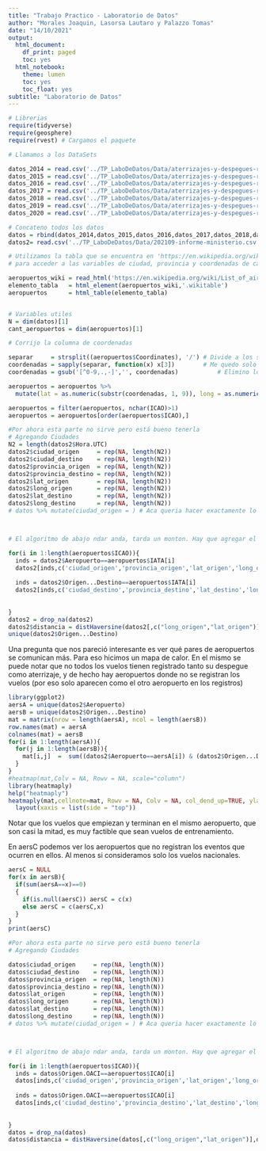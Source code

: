 ```yaml
---
title: "Trabajo Practico - Laboratorio de Datos"
author: "Morales Joaquin, Lasorsa Lautaro y Palazzo Tomas"
date: "14/10/2021"
output:
  html_document:
    df_print: paged
    toc: yes
  html_notebook:
    theme: lumen
    toc: yes
    toc_float: yes
subtitle: "Laboratorio de Datos"
---
```


```r
# Librerias
require(tidyverse)
require(geosphere)
require(rvest) # Cargamos el paquete
```


```r
# Llamamos a los DataSets

datos_2014 = read.csv('../TP_LaboDeDatos/Data/aterrizajes-y-despegues-registrados-por-eana-2014.csv', encoding = 'latin1', sep = ';')
datos_2015 = read.csv('../TP_LaboDeDatos/Data/aterrizajes-y-despegues-registrados-por-eana-2015.csv', encoding = 'latin1', sep = ';')
datos_2016 = read.csv('../TP_LaboDeDatos/Data/aterrizajes-y-despegues-registrados-por-eana-2016.csv', encoding = 'latin1', sep = ';')
datos_2017 = read.csv('../TP_LaboDeDatos/Data/aterrizajes-y-despegues-registrados-por-eana-2017.csv', encoding = 'latin1', sep = ';')
datos_2018 = read.csv('../TP_LaboDeDatos/Data/aterrizajes-y-despegues-registrados-por-eana-2018.csv', encoding = 'latin1', sep = ';')
datos_2019 = read.csv('../TP_LaboDeDatos/Data/aterrizajes-y-despegues-registrados-por-eana-2019.csv', encoding = 'latin1', sep = ';')
datos_2020 = read.csv('../TP_LaboDeDatos/Data/aterrizajes-y-despegues-registrados-por-eana-2020.csv', encoding = 'latin1', sep = ';')

# Concateno todos los datos
datos = rbind(datos_2014,datos_2015,datos_2016,datos_2017,datos_2018,datos_2019,datos_2020)
datos2= read.csv('../TP_LaboDeDatos/Data/202109-informe-ministerio.csv', encoding = 'latin1', sep = ';')
```

```r
# Utilizamos la tabla que se encuentra en 'https://en.wikipedia.org/wiki/List_of_airports_in_Argentina'
# para acceder a las variables de ciudad, provincia y coordenadas de cada aeropuerto 

aeropuertos_wiki = read_html('https://en.wikipedia.org/wiki/List_of_airports_in_Argentina')
elemento_tabla   = html_element(aeropuertos_wiki,'.wikitable')
aeropuertos      = html_table(elemento_tabla)


# Variables utiles
N = dim(datos)[1]
cant_aeropuertos = dim(aeropuertos)[1]

```

```r
# Corrijo la columna de coordenadas 

separar     = strsplit((aeropuertos$Coordinates), '/') # Divide a los strings en los lugares donde haya '/' 
coordenadas = sapply(separar, function(x) x[3])        # Me quedo solo con el 3er tipo de coordenada
coordenadas = gsub('[^0-9,.,-]','', coordenadas)           # Elimino los caracteres que no quiero utilizar

aeropuertos = aeropuertos %>% 
  mutate(lat = as.numeric(substr(coordenadas, 1, 9)), long = as.numeric(substr(coordenadas, 10, 18))) # Separo a mano latitud y longitud (revizar si esta todo en orden)

aeropuertos = filter(aeropuertos, nchar(ICAO)>1)
aeropuertos = aeropuertos[order(aeropuertos$ICAO),]
```

```r
#Por ahora esta parte no sirve pero está bueno tenerla
# Agregando Ciudades
N2 = length(datos2$Hora.UTC)
datos2$ciudad_origen     = rep(NA, length(N2))
datos2$ciudad_destino    = rep(NA, length(N2))
datos2$provincia_origen  = rep(NA, length(N2))
datos2$provincia_destino = rep(NA, length(N2))
datos2$lat_origen        = rep(NA, length(N2)) 
datos2$long_origen       = rep(NA, length(N2)) 
datos2$lat_destino       = rep(NA, length(N2)) 
datos2$long_destino      = rep(NA, length(N2)) 
# datos %>% mutate(ciudad_origen = ) # Aca queria hacer exactamente lo de arriba pero usando dplyr



# El algoritmo de abajo ndar anda, tarda un monton. Hay que agregar el resto de las variables

for(i in 1:length(aeropuertos$ICAO)){
  inds = datos2$Aeropuerto==aeropuertos$IATA[i]
  datos2[inds,c('ciudad_origen','provincia_origen','lat_origen','long_origen')] = aeropuertos[i,c("City served","Province","lat","long")]
  
  inds = datos2$Origen...Destino==aeropuertos$IATA[i]
  datos2[inds,c('ciudad_destino','provincia_destino','lat_destino','long_destino')] = aeropuertos[i,c("City served","Province","lat","long")]
  
  
}
datos2 = drop_na(datos2)
datos2$distancia = distHaversine(datos2[,c("long_origen","lat_origen")],datos2[,c("long_destino","lat_destino")])
unique(datos2$Origen...Destino)
```
Una pregunta que nos pareció interesante es ver qué pares de aeropuertos se comunican más. Para eso hicimos un mapa de calor. En el mismo se puede notar que no todos los vuelos tienen registrado tanto su despegue como aterrizaje, y de hecho hay aeropuertos donde no se registran los vuelos (por eso solo aparecen como el otro aeropuerto en los registros)
```r
library(ggplot2)
aersA = unique(datos2$Aeropuerto)
aersB = unique(datos2$Origen...Destino)
mat = matrix(nrow = length(aersA), ncol = length(aersB))
row.names(mat) = aersA
colnames(mat) = aersB
for(i in 1:length(aersA)){
  for(j in 1:length(aersB)){
    mat[i,j]  =  sum((datos2$Aeropuerto==aersA[i]) & (datos2$Origen...Destino==aersB[j]))
  }
}
#heatmap(mat,Colv = NA, Rowv = NA, scale="column")
library(heatmaply)
help("heatmaply")
heatmaply(mat,cellnote=mat, Rowv = NA, Colv = NA, col_dend_up=TRUE, ylab="Aeropuerto", xlab="Origen/Destino")%>% 
  layout(xaxis = list(side = "top"))
```
Notar que los vuelos que empiezan y terminan en el mismo aeropuerto, que son casi la mitad, es muy factible que sean vuelos de entrenamiento.

En aersC podemos ver los aeropuertos que no registran los eventos que ocurren en ellos. Al menos si consideramos solo los vuelos nacionales. 
```r
aersC = NULL
for(x in aersB){
  if(sum(aersA==x)==0)
  { 
    if(is.null(aersC)) aersC = c(x)
    else aersC = c(aersC,x)
  }  
}
print(aersC)
```

```r
#Por ahora esta parte no sirve pero está bueno tenerla
# Agregando Ciudades

datos$ciudad_origen     = rep(NA, length(N))
datos$ciudad_destino    = rep(NA, length(N))
datos$provincia_origen  = rep(NA, length(N))
datos$provincia_destino = rep(NA, length(N))
datos$lat_origen        = rep(NA, length(N)) 
datos$long_origen       = rep(NA, length(N)) 
datos$lat_destino       = rep(NA, length(N)) 
datos$long_destino      = rep(NA, length(N)) 
# datos %>% mutate(ciudad_origen = ) # Aca queria hacer exactamente lo de arriba pero usando dplyr



# El algoritmo de abajo ndar anda, tarda un monton. Hay que agregar el resto de las variables

for(i in 1:length(aeropuertos$ICAO)){
  inds = datos$Origen.OACI==aeropuertos$ICAO[i]
  datos[inds,c('ciudad_origen','provincia_origen','lat_origen','long_origen')] = aeropuertos[i,c("City served","Province","lat","long")]
  
  inds = datos$Origen.OACI==aeropuertos$ICAO[i]
  datos[inds,c('ciudad_destino','provincia_destino','lat_destino','long_destino')] = aeropuertos[i,c("City served","Province","lat","long")]
  
  
}
datos = drop_na(datos)
datos$distancia = distHaversine(datos[,c("long_origen","lat_origen")],datos[,c("long_destino","lat_destino")])
```




